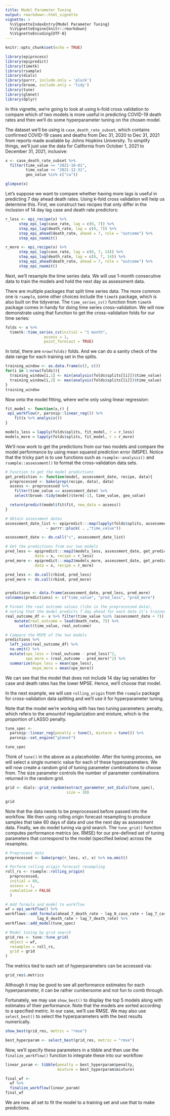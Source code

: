 ```yaml
---
title: Model Parameter Tuning
output: rmarkdown::html_vignette
vignette: >
  %\VignetteIndexEntry{Model Parameter Tuning}
  %\VignetteEngine{knitr::rmarkdown}
  %\VignetteEncoding{UTF-8}
---
```


```r
knitr::opts_chunk$set(echo = TRUE)
```


```r
library(epiprocess)
library(epipredict)
library(timetk)
library(rsample)
library(dials)
library(purrr, include.only = 'pluck')
library(broom, include.only = 'tidy')
library(tune)
library(glmnet)
library(dplyr)
```

In this vignette, we're going to look at using k-fold cross validation to compare
which of two models is more useful in predicting COVID-19 death rates and then 
we'll do some hyperparameter tuning on the chosen model.

The dataset we'll be using is `case_death_rate_subset`, which contains confirmed 
COVID-19 cases and deaths from Dec 31, 2020 to Dec 31, 2021 from reports made 
available by Johns Hopkins University. To simplify things, we'll just use the 
data for California from October 1, 2021 to December 31, 2021, inclusive:

```r
x <- case_death_rate_subset %>%
  filter(time_value >= "2021-10-01", 
         time_value <= "2021-12-31",
         geo_value %in% c("ca"))

glimpse(x)
```

Let's suppose we want to compare whether having more lags is useful in predicting 
7 day ahead death rates. Using k-fold cross validation will help us determine
this. First, we construct two recipes that only differ in the inclusion of
14 day lag case and death rate predictors:

```r
r_less <- epi_recipe(x) %>%
      step_epi_lag(case_rate, lag = c(0, 7)) %>%
      step_epi_lag(death_rate, lag = c(0, 7)) %>%
      step_epi_ahead(death_rate, ahead = 7, role = "outcome") %>%
      step_epi_naomit()

r_more <- epi_recipe(x) %>%
      step_epi_lag(case_rate, lag = c(0, 7, 14)) %>%
      step_epi_lag(death_rate, lag = c(0, 7, 14)) %>%
      step_epi_ahead(death_rate, ahead = 7, role = "outcome") %>%
      step_epi_naomit()
```

Next, we'll resample the time series data. We will use 1-month consecutive data 
to train the models and hold the next day as assessment data. 

There are multiple packages that split time series data. The more common one is
`rsample`, some other choices include the `timetk` package, which is also built
on the tidyverse. The `time_series_cv()` function from `timetk` package comes 
in handy for doing time series cross-validation. We will now demonstrate using 
that function to get the cross-validation folds for our time series:

```r
folds <- x %>%
  timetk::time_series_cv(initial = "1 month",
                 assess = 1,
                 point_forecast = TRUE)
```

In total, there are `nrow(folds)` folds. And we can do a sanity check of the 
date range for each training set in the splits. 

```r
training_window <- as.data.frame(c(), c())
for(i in 1:nrow(folds)){
  training_window[i,1] <- min(analysis(folds$splits[[i]])$time_value)
  training_window[i,2] <- max(analysis(folds$splits[[i]])$time_value)
}
training_window
```
Now onto the model fitting, where we're only using linear regression:

```r

fit_model <- function(x,r) {
 epi_workflow(r, parsnip::linear_reg()) %>%
    fit(x %>% analysis())
}

models_less = lapply(folds$splits, fit_model, r = r_less)
models_more = lapply(folds$splits, fit_model, r = r_more)

```

We'll now work to get the predictions from our two models and compare the
model performance by using mean squared prediction error (MSPE).
Notice that the tricky part is to use functions such as `rsample::analysis()`
and `rsample::assessment()` to format the cross-validation data sets. 

```r
# Function to get the model predictions
get_prediction <- function(model, assessment_date, recipe, data){
  preprocessed <- bake(prep(recipe, data), data) 
  assess <- preprocessed %>% 
    filter(time_value == assessment_date) %>%
    select(broom::tidy(model)$term[-1], time_value, geo_value)

  return(predict(model$fit$fit, new_data = assess))
}

# Obtain assessment dates
assessment_date_list <- epipredict:::map(lapply(folds$splits, assessment),
                  ~ purrr::pluck( . ,"time_value")) 

assessment_date <- do.call("c", assessment_date_list)

# Get the predictions from our two models
pred_less <- epipredict:::map2(models_less, assessment_date, get_prediction,
             data = x, recipe = r_less) 
pred_more <- epipredict:::map2(models_more, assessment_date, get_prediction,
             data = x, recipe = r_more) 

pred_less <- do.call(rbind, pred_less)
pred_more <- do.call(rbind, pred_more)


predictions <- data.frame(assessment_date, pred_less, pred_more) 
colnames(predictions) <- c("time_value", "pred_less", "pred_more")

# Format the real outcome values (like in the preprocessed data),
# noting that the model predicts 7 day ahead for each date it's trained on
real_outcome_df <- x %>% filter(time_value %in% (assessment_date + 7)) %>%
    mutate(real_outcome = lead(death_rate, 7)) %>%
      select(time_value, real_outcome)

# Compare the MSPE of the two models
predictions %>%
  left_join(real_outcome_df) %>%
  na.omit() %>%
  mutate(spe_less = (real_outcome - pred_less)^2,
         spe_more = (real_outcome - pred_more)^2) %>%
  summarize(mspe_less = mean(spe_less),
            mspe_more = mean(spe_more))
```

We can see that the model that does not include 14 day lag variables for 
case and death rates has the lower MPSE. Hence, we'll choose that model.

In the next example, we will use `rolling_origin` from the `rsample` package for 
cross-validation data splitting and we'll use it for hyperparameter tuning.

Note that the model we're working with has two tuning parameters: penalty, 
which refers to the amountof regularization and mixture, which is the 
proportion of LASSO penalty.

```r
tune_spec <- 
  parsnip::linear_reg(penalty = tune(), mixture = tune()) %>% 
  parsnip::set_engine("glmnet")

tune_spec
```

Think of `tune()` in the above as a placeholder. After the tuning process, 
we will select a single numeric value for each of these hyperparameters. 
We will now create a random grid of tuning parameter combinations to choose
from. The size parameter controls the number of parameter combinations 
returned in the random grid.

```r
grid <- dials::grid_random(extract_parameter_set_dials(tune_spec), 
                           size = 10)

grid
```
Note that the data needs to be preprocessed before passed into the 
workflow. We then using rolling origin forecast resampling to produce
samples that take 60 days of data and use the next day as assessment
data. Finally, we do model tuning via grid search. The `tune_grid()` 
function computes performance metrics (ex. RMSE) for our pre-defined 
set of tuning parameters that correspond to the model (specified 
below) across the resamples.

```r
# Preprocess data
preprocessed <- bake(prep(r_less, x), x) %>% na.omit()

# Perform rolling origin forecast resampling
roll_rs <- rsample::rolling_origin(
  preprocessed, 
  initial = 60, 
  assess = 1,
  cumulative = FALSE
  )

# Add formula and model to workflow
wf = epi_workflow() %>%
workflows::add_formula(ahead_7_death_rate ~ lag_0_case_rate + lag_7_case_rate +
              lag_0_death_rate + lag_7_death_rate) %>%
workflows::add_model(tune_spec) 

# Model tuning by grid search
grid_res <- tune::tune_grid(
  object = wf,
  resamples = roll_rs,
  grid = grid
)

```

The metrics tied to each set of hyperparameters can be accessed via:
```r
grid_res$.metrics
```
Although it may be good to see all performance estimates for each 
hyperparameter, it can be rather cumbersome and not fun to comb through.

Fortunately, we may use `show_best()` to display the top 5 models along 
with estimates of their performance. Note that the models are sorted according 
to a specified metric. In our case, we'll use RMSE. We may also use 
`select_best()` to select the hyperparameters with the best results 
numerically.

```r
show_best(grid_res, metric = "rmse")

best_hyperparam <- select_best(grid_res, metric = "rmse")
```

Now, we'll specify these parameters in a tibble and then use the
`finalize_workflow()` function to integrate these into our workflow:

```r
linear_param <- tibble(penalty = best_hyperparam$penalty,
                       mixture = best_hyperparam$mixture)

final_wf <- 
  wf %>% 
  finalize_workflow(linear_param)
final_wf
```

We are now all set to fit the model to a training set and 
use that to make predictions.
